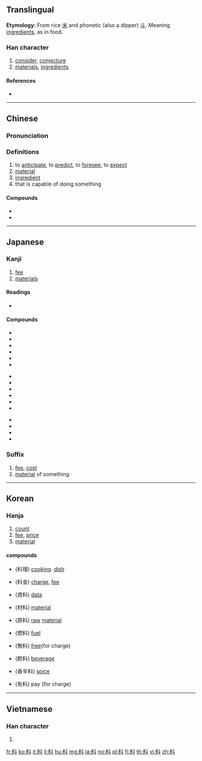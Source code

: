 ==Translingual==
'''Etymology:''' From rice [[米]] and phonetic (also a dipper) [[斗]]. Meaning [[ingredients]], as in food.{{stroke order|strokes=10}}

===Han character===
{{Han char|rn=68|rad=斗|as=06|sn=10|four=94900|canj=FDYJ|ids=⿰米斗}}

# [[consider]], [[conjecture]]
# [[material]]s, [[ingredient]]s

====References====
* {{Han ref|kx=0478.090|dkj=13501|dj=0836.100|hdz=32253.040|uh=6599|ud=26009|bh=AEC6|bd=44742}}

----

==Chinese==
{{zh-forms}}

===Pronunciation===
{{zh-pron
|m=liào
|ma=y
|c=liu2,liu6
|h=pfs=
|md=
|mn=liāu
|w=
|mc=y
|oc=y
|cat=
}}

===Definitions===
{{zh-hanzi}}

# to [[anticipate]], to [[predict]], to [[foresee]], to [[expect]]
# [[material]]
# [[ingredient]]
# that is capable of doing something
#: {{zh-x|他 不是 當兵 的 料。|He is not capable of being a soldier. - ''Please check this translation.''}}

====Compounds====
* {{zh-l|材料}}
* {{zh-l|料酒}}

----

==Japanese==

===Kanji===
{{ja-kanji|grade=4|rs=斗06}}

# [[fee]]
# [[materials]]

====Readings====
* {{ja-readings|on=[[りょう]] (ryō)|kun=[[はかる]] (hakaru)}}

====Compounds====
{{top3}}
* {{ja-r|料金|りょうきん}}
* {{ja-r|原料|げんりょう}}
* {{ja-r|料理|りょうり}}
* {{ja-r|材料|ざいりょう}}
* {{ja-r|調味料|ちょうみりょう}}
* {{ja-r|無料|むりょう}}
{{mid3}}
* {{ja-r|飲料|いんりょう}}
* {{ja-r|賃料|ちんりょう}}
* {{ja-r|有料|ゆうりょう}}
* {{ja-r|香料|こうりょう}}
* {{ja-r|史料|しりょう}}
* {{ja-r|材料費|ざいりょうひ}}
{{mid3}}
* {{ja-r|みかじめ料|みかじめりょう}}
* {{ja-r|挨拶料|あいさつりょう}}
* {{ja-r|立退料|たちのきりょう}}
* {{ja-r|料額印面|りょうがくいんめん}}
{{bottom}}

{{ja-kanjitab|りょう|yomi=o}}

===Suffix===
{{ja-pos|suffix|りょう}}

# [[fee]], [[cost]]
# [[material]] of something

----

==Korean==

===Hanja===
{{ko-hanja|hangeul=[[료]], [[요]]|eumhun=|rv=ryo, yo|mr=ryo, yo|y=lyo, yo}}

# [[count]]
# [[fee]], [[price]]
# [[material]]

====compounds====
* {{l|ko|요리}}(料理) [[cooking]]. [[dish]]
* {{l|ko|요금}}(料金) [[charge]], [[fee]]
* {{l|ko|자료}}(資料) [[data]]
* {{l|ko|재료}}(材料) [[material]]
* {{l|ko|원료}}(原料) [[raw]] [[material]]
* {{l|ko|연료}}(燃料) [[fuel]]
* {{l|ko|무료}}(無料) [[free]](for charge)
* {{l|ko|음료}}(飮料) [[beverage]]
* {{l|ko|향신료}}(香辛料) [[spice]]
* {{l|ko|유료}}(有料) pay (for charge)

----

==Vietnamese==

===Han character===
{{vi-hantu|[[liệu]], [[liều]], [[xệu]], [[lẽo]], [[liêu]]|rs=斗06}}

# {{defn|lang=vi|sort=斗06}}

[[fr:料]]
[[ko:料]]
[[it:料]]
[[li:料]]
[[hu:料]]
[[mg:料]]
[[ja:料]]
[[no:料]]
[[pl:料]]
[[fi:料]]
[[th:料]]
[[vi:料]]
[[zh:料]]